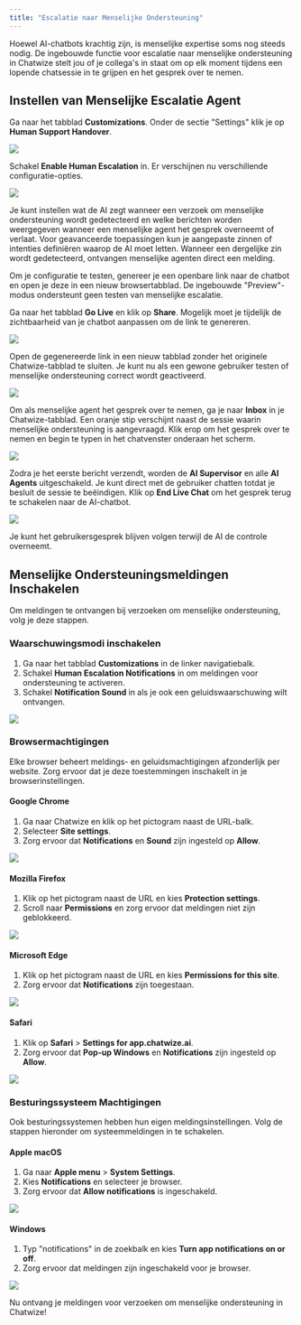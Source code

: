 ```yaml
---
title: "Escalatie naar Menselijke Ondersteuning"
---
```


Hoewel AI-chatbots krachtig zijn, is menselijke expertise soms nog steeds nodig. De ingebouwde functie voor escalatie naar menselijke ondersteuning in Chatwize stelt jou of je collega's in staat om op elk moment tijdens een lopende chatsessie in te grijpen en het gesprek over te nemen.

## Instellen van Menselijke Escalatie Agent

Ga naar het tabblad **Customizations**. Onder de sectie "Settings" klik je op **Human Support Handover**.

<Frame>
  <img src="/images/human-support-escalation.25.png" />
</Frame>

Schakel **Enable Human Escalation** in. Er verschijnen nu verschillende configuratie-opties.

<Frame>
  <img src="/images/human-support-escalation-26.png" />
</Frame>

Je kunt instellen wat de AI zegt wanneer een verzoek om menselijke ondersteuning wordt gedetecteerd en welke berichten worden weergegeven wanneer een menselijke agent het gesprek overneemt of verlaat. Voor geavanceerde toepassingen kun je aangepaste zinnen of intenties definiëren waarop de AI moet letten. Wanneer een dergelijke zin wordt gedetecteerd, ontvangen menselijke agenten direct een melding.

Om je configuratie te testen, genereer je een openbare link naar de chatbot en open je deze in een nieuw browsertabblad. De ingebouwde "Preview"-modus ondersteunt geen testen van menselijke escalatie.

Ga naar het tabblad **Go Live** en klik op **Share**. Mogelijk moet je tijdelijk de zichtbaarheid van je chatbot aanpassen om de link te genereren.

<Frame>
  <img src="/images/human-support-escalation-27.png" />
</Frame>

Open de gegenereerde link in een nieuw tabblad zonder het originele Chatwize-tabblad te sluiten. Je kunt nu als een gewone gebruiker testen of menselijke ondersteuning correct wordt geactiveerd.

<Frame>
  <img src="/images/human-support-escalation-28-1.png" />
</Frame>

Om als menselijke agent het gesprek over te nemen, ga je naar **Inbox** in je Chatwize-tabblad. Een oranje stip verschijnt naast de sessie waarin menselijke ondersteuning is aangevraagd. Klik erop om het gesprek over te nemen en begin te typen in het chatvenster onderaan het scherm.

<Frame>
  <img src="/images/human-support-escalation-6.png" />
</Frame>

Zodra je het eerste bericht verzendt, worden de **AI Supervisor** en alle **AI Agents** uitgeschakeld. Je kunt direct met de gebruiker chatten totdat je besluit de sessie te beëindigen. Klik op **End Live Chat** om het gesprek terug te schakelen naar de AI-chatbot.

<Frame>
  <img src="/images/human-support-escalation-7.png" />
</Frame>

Je kunt het gebruikersgesprek blijven volgen terwijl de AI de controle overneemt.

## Menselijke Ondersteuningsmeldingen Inschakelen

Om meldingen te ontvangen bij verzoeken om menselijke ondersteuning, volg je deze stappen.

### Waarschuwingsmodi inschakelen

1. Ga naar het tabblad **Customizations** in de linker navigatiebalk.
2. Schakel **Human Escalation Notifications** in om meldingen voor ondersteuning te activeren.
3. Schakel **Notification Sound** in als je ook een geluidswaarschuwing wilt ontvangen.

<Frame>
  <img src="/images/human-support-escalation-.png" />
</Frame>

### Browsermachtigingen

Elke browser beheert meldings- en geluidsmachtigingen afzonderlijk per website. Zorg ervoor dat je deze toestemmingen inschakelt in je browserinstellingen.

#### Google Chrome

1. Ga naar Chatwize en klik op het pictogram naast de URL-balk.
2. Selecteer **Site settings**.
3. Zorg ervoor dat **Notifications** en **Sound** zijn ingesteld op **Allow**.

<Frame>
  <img src="/images/human-support-escalation-9.png" />
</Frame>

#### Mozilla Firefox

1. Klik op het pictogram naast de URL en kies **Protection settings**.
2. Scroll naar **Permissions** en zorg ervoor dat meldingen niet zijn geblokkeerd.

<Frame>
  <img src="/images/human-support-escalation-11.png" />
</Frame>

#### Microsoft Edge

1. Klik op het pictogram naast de URL en kies **Permissions for this site**.
2. Zorg ervoor dat **Notifications** zijn toegestaan.

<Frame>
  <img src="/images/human-support-escalation-14.png" />
</Frame>

#### Safari

1. Klik op **Safari** > **Settings for app.chatwize.ai**.
2. Zorg ervoor dat **Pop-up Windows** en **Notifications** zijn ingesteld op **Allow**.

<Frame>
  <img src="/images/human-support-escalation-18.png" />
</Frame>

### Besturingssysteem Machtigingen

Ook besturingssystemen hebben hun eigen meldingsinstellingen. Volg de stappen hieronder om systeemmeldingen in te schakelen.

#### Apple macOS

1. Ga naar **Apple menu** > **System Settings**.
2. Kies **Notifications** en selecteer je browser.
3. Zorg ervoor dat **Allow notifications** is ingeschakeld.

<Frame>
  <img src="/images/human-support-escalation-21.png" />
</Frame>

#### Windows

1. Typ "notifications" in de zoekbalk en kies **Turn app notifications on or off**.
2. Zorg ervoor dat meldingen zijn ingeschakeld voor je browser.

<Frame>
  <img src="/images/human-support-escalation-24.png" />
</Frame>

Nu ontvang je meldingen voor verzoeken om menselijke ondersteuning in Chatwize!